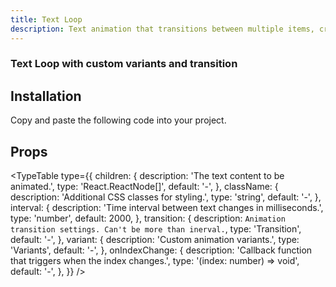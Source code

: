 ```yaml
---
title: Text Loop
description: Text animation that transitions between multiple items, creating an engaging looping effect.
---
```


<References>
<Reference label="Motion Primitives" link="https://motion-primitives.com/docs/text-loop" />
</References>

### Text Loop with custom variants and transition

<ComponentCollapse
  name="text-loop-demo"
  hasReTrigger
  classNameComponentContainer="min-h-[100px]"
/>

## Installation

<Steps>

<Step>Copy and paste the following code into your project.</Step>
<ComponentBase name="text-loop-base" />



</Steps>

## Props

<TypeTable
  type={{
    children: {
      description:
        'The text content to be animated.',
      type: 'React.ReactNode[]',
      default: '-',
    },
    className: {
      description:
        'Additional CSS classes for styling.',
      type: 'string',
      default: '-',
    },
    interval: {
      description:
        'Time interval between text changes in milliseconds.',
      type: 'number',
      default: 2000,
    },
        transition: {
      description:
        `Animation transition settings. Can't be more than inerval.`,
      type: 'Transition',
      default: '-',
    },
    variant: {
      description:
        'Custom animation variants.',
      type: 'Variants',
      default: '-',
    },
    onIndexChange: {
      description:
        'Callback function that triggers when the index changes.',
      type: '(index: number) => void',
      default: '-',
    },
  }}
/>

